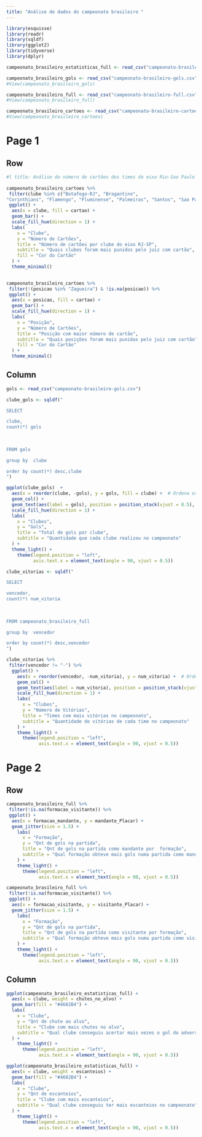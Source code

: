 ```yaml
---
title: "Análise de dados do campeonato brasileiro "
---
```



```r

library(esquisse)
library(readr)
library(sqldf)
library(ggplot2)
library(tidyverse)
library(dplyr)
```

```r
campeonato_brasileiro_estatisticas_full <- read_csv("campeonato-brasileiro-estatisticas-full.csv")
```


```r
campeonato_brasileiro_gols <- read_csv("campeonato-brasileiro-gols.csv")
#View(campeonato_brasileiro_gols)
```

```r
campeonato_brasileiro_full <- read_csv("campeonato-brasileiro-full.csv")
#View(campeonato_brasileiro_full)
```

```r
campeonato_brasileiro_cartoes <- read_csv("campeonato-brasileiro-cartoes.csv")
#View(campeonato_brasileiro_cartoes)
```
# Page 1

## Row
```r

#l title: Análise do número de cartões dos times do eixo Rio-Sao Paulo
 
campeonato_brasileiro_cartoes %>%
 filter(clube %in% c("Botafogo-RJ", "Bragantino", 
"Corinthians", "Flamengo", "Fluminense", "Palmeiras", "Santos", "Sao Paulo", "Vasco")) %>%
 ggplot() +
  aes(x = clube, fill = cartao) +
  geom_bar() +
  scale_fill_hue(direction = 1) +
  labs(
    x = "Clube",
    y = "Número de Cartões",
    title = "Número de cartões por clube do eixo RJ-SP",
    subtitle = "Quais clubes foram mais punidos pelo juiz com cartão",
    fill = "Cor do Cartão"
  ) +
  theme_minimal()
 
```


```r
campeonato_brasileiro_cartoes %>%
 filter(!(posicao %in% "Zagueira") & !is.na(posicao)) %>%
 ggplot() +
  aes(x = posicao, fill = cartao) +
  geom_bar() +
  scale_fill_hue(direction = 1) +
  labs(
    x = "Posição",
    y = "Número de Cartões",
    title = "Posição com maior número de cartão",
    subtitle = "Quais posições foram mais punidas pelo juiz com cartão",
    fill = "Cor do Cartão"
  ) +
  theme_minimal()
```


## Column
```r
gols <- read_csv("campeonato-brasileiro-gols.csv")

clube_gols <- sqldf("

SELECT

clube,
count(*) gols
      
      
      
FROM gols 

group by  clube

order by count(*) desc,clube
")
```


```r
ggplot(clube_gols)  +
  aes(x = reorder(clube, -gols), y = gols, fill = clube) +  # Ordena os clubes de acordo com os valores de gols
  geom_col() +
  geom_text(aes(label = gols), position = position_stack(vjust = 0.5), color = "black", size = 2, angle = 90, hjust = 0.5) +  # Adiciona os valores dos gols dentro de cada barra
  scale_fill_hue(direction = 1) +
  labs(
    x = "Clubes",
    y = "Gols",
    title = "Total de gols por clube",
    subtitle = "Quantidade que cada clube realizou no campeonato"
  ) +
  theme_light() +
    theme(legend.position = "left",
          axis.text.x = element_text(angle = 90, vjust = 0.5))
```


```r
clube_vitorias <- sqldf("

SELECT

vencedor,
count(*) num_vitoria
      
      
      
FROM campeonato_brasileiro_full

group by  vencedor

order by count(*) desc,vencedor
")
```



```r

clube_vitorias %>%
 filter(vencedor != "-") %>%
  ggplot() +
    aes(x = reorder(vencedor, -num_vitoria), y = num_vitoria) +  # Ordena os clubes de acordo com os valores de gols
    geom_col() +
    geom_text(aes(label = num_vitoria), position = position_stack(vjust = 0.5), color = "black", size = 2, angle = 90, hjust = 0.5) +  # Adiciona os valores dos gols dentro de cada barra
    scale_fill_hue(direction = 1) +
    labs(
      x = "Clubes",
      y = "Número de Vitórias",
      title = "Times com mais vitórias no campeonato",
      subtitle = "Quantidade de vitórias de cada time no campeonato"
    ) +
    theme_light() +
      theme(legend.position = "left",
            axis.text.x = element_text(angle = 90, vjust = 0.5))
```
# Page 2

## Row  
```r
campeonato_brasileiro_full %>%
 filter(!is.na(formacao_visitante)) %>%
 ggplot() +
  aes(x = formacao_mandante, y = mandante_Placar) +
  geom_jitter(size = 1.5) +
    labs(
      x = "Formação",
      y = "Qnt de gols na partida",
      title = "Qnt de gols na partida como mandante por  formação",
      subtitle = "Qual formação obteve mais gols numa partida como mandante"
    ) +
    theme_light() +
      theme(legend.position = "left",
            axis.text.x = element_text(angle = 90, vjust = 0.5))
```
```r
campeonato_brasileiro_full %>%
 filter(!is.na(formacao_visitante)) %>%
 ggplot() +
  aes(x = formacao_visitante, y = visitante_Placar) +
  geom_jitter(size = 1.5) +
    labs(
      x = "Formação",
      y = "Qnt de gols na partida",
      title = "Qnt de gols na partida como visitante por formação",
      subtitle = "Qual formação obteve mais gols numa partida como visitante"
    ) +
    theme_light() +
      theme(legend.position = "left",
            axis.text.x = element_text(angle = 90, vjust = 0.5))
```
## Column 

```r
ggplot(campeonato_brasileiro_estatisticas_full) +
  aes(x = clube, weight = chutes_no_alvo) +
  geom_bar(fill = "#4682B4") +
  labs(
    x = "Clube",
    y = "Qnt de chute ao alvo",
    title = "Clube com mais chutes no alvo",
    subtitle = "Qual clube conseguiu acertar mais vezes o gol do adversário"
  ) +
    theme_light() +
      theme(legend.position = "left",
            axis.text.x = element_text(angle = 90, vjust = 0.5))
```

```r
ggplot(campeonato_brasileiro_estatisticas_full) +
  aes(x = clube, weight = escanteios) +
  geom_bar(fill = "#4682B4") +
  labs(
    x = "Clube",
    y = "Qnt de escanteios",
    title = "Clube com mais escanteios",
    subtitle = "Qual clube conseguiu ter mais escanteios no campeonato"
  ) +
    theme_light() +
      theme(legend.position = "left",
            axis.text.x = element_text(angle = 90, vjust = 0.5))
```

